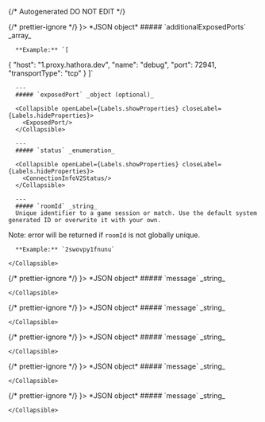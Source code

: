 {/* Autogenerated DO NOT EDIT  */}


<TabbedSection tabLabel='Status Code'>
  {/* prettier-ignore */}
  <Tab title={<StatusCode code={"201"} />}>
    *JSON object*
    <Collapsible defaultOpen openLabel={Labels.showProperties} closeLabel={Labels.hideProperties}>
      ##### `additionalExposedPorts` _array_
          <br/>

      **Example:** `[
{
"host": "1.proxy.hathora.dev",
"name": "debug",
"port": 72941,
"transportType": "tcp"
}
]`
        
      ---
      ##### `exposedPort` _object (optional)_

      <Collapsible openLabel={Labels.showProperties} closeLabel={Labels.hideProperties}>
        <ExposedPort/>
      </Collapsible>
        
      ---
      ##### `status` _enumeration_

      <Collapsible openLabel={Labels.showProperties} closeLabel={Labels.hideProperties}>
        <ConnectionInfoV2Status/>
      </Collapsible>
        
      ---
      ##### `roomId` _string_
      Unique identifier to a game session or match. Use the default system generated ID or overwrite it with your own.
Note: error will be returned if `roomId` is not globally unique.
          <br/>

      **Example:** `2swovpy1fnunu`
        
    </Collapsible>
  </Tab>
  {/* prettier-ignore */}
  <Tab title={<StatusCode code={"400"} />}>
    *JSON object*
    <Collapsible defaultOpen openLabel={Labels.showProperties} closeLabel={Labels.hideProperties}>
      ##### `message` _string_
          
        
    </Collapsible>
  </Tab>
  {/* prettier-ignore */}
  <Tab title={<StatusCode code={"402"} />}>
    *JSON object*
    <Collapsible defaultOpen openLabel={Labels.showProperties} closeLabel={Labels.hideProperties}>
      ##### `message` _string_
          
        
    </Collapsible>
  </Tab>
  {/* prettier-ignore */}
  <Tab title={<StatusCode code={"403"} />}>
    *JSON object*
    <Collapsible defaultOpen openLabel={Labels.showProperties} closeLabel={Labels.hideProperties}>
      ##### `message` _string_
          
        
    </Collapsible>
  </Tab>
  {/* prettier-ignore */}
  <Tab title={<StatusCode code={"404"} />}>
    *JSON object*
    <Collapsible defaultOpen openLabel={Labels.showProperties} closeLabel={Labels.hideProperties}>
      ##### `message` _string_
          
        
    </Collapsible>
  </Tab>
  {/* prettier-ignore */}
  <Tab title={<StatusCode code={"500"} />}>
    *JSON object*
    <Collapsible defaultOpen openLabel={Labels.showProperties} closeLabel={Labels.hideProperties}>
      ##### `message` _string_
          
        
    </Collapsible>
  </Tab>
</TabbedSection>
